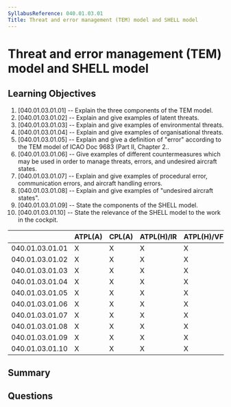 ```yaml
---
SyllabusReference: 040.01.03.01
Title: Threat and error management (TEM) model and SHELL model
---
```


# Threat and error management (TEM) model and SHELL model

## Learning Objectives

1. [040.01.03.01.01] -- Explain the three components of the TEM model.
2. [040.01.03.01.02] -- Explain and give examples of latent threats.
3. [040.01.03.01.03] -- Explain and give examples of environmental threats.
4. [040.01.03.01.04] -- Explain and give examples of organisational threats.
5. [040.01.03.01.05] -- Explain and give a definition of "error" according to
   the TEM model of ICAO Doc 9683 (Part II, Chapter 2..
6. [040.01.03.01.06] -- Give examples of different countermeasures which may be
   used in order to manage threats, errors, and undesired aircraft states.
7. [040.01.03.01.07] -- Explain and give examples of procedural error,
   communication errors, and aircraft handling errors.
8. [040.01.03.01.08] -- Explain and give examples of "undesired aircraft
   states".
9. [040.01.03.01.09] -- State the components of the SHELL model.
10. [040.01.03.01.10] -- State the relevance of the SHELL model to the work in
    the cockpit.

|                 | ATPL(A) | CPL(A) | ATPL(H)/IR | ATPL(H)/VFR | CPL(H) | IR  | CBIR(A) |
| --------------- | ------- | ------ | ---------- | ----------- | ------ | --- | ------- |
| 040.01.03.01.01 | X       | X      | X          | X           | X      | X   | X       |
| 040.01.03.01.02 | X       | X      | X          | X           | X      | X   | X       |
| 040.01.03.01.03 | X       | X      | X          | X           | X      | X   | X       |
| 040.01.03.01.04 | X       | X      | X          | X           | X      | X   | X       |
| 040.01.03.01.05 | X       | X      | X          | X           | X      | X   | X       |
| 040.01.03.01.06 | X       | X      | X          | X           | X      | X   | X       |
| 040.01.03.01.07 | X       | X      | X          | X           | X      | X   | X       |
| 040.01.03.01.08 | X       | X      | X          | X           | X      | X   |         |
| 040.01.03.01.09 | X       | X      | X          | X           | X      | X   |         |
| 040.01.03.01.10 | X       | X      | X          | X           | X      | X   |         |

## Summary

## Questions

